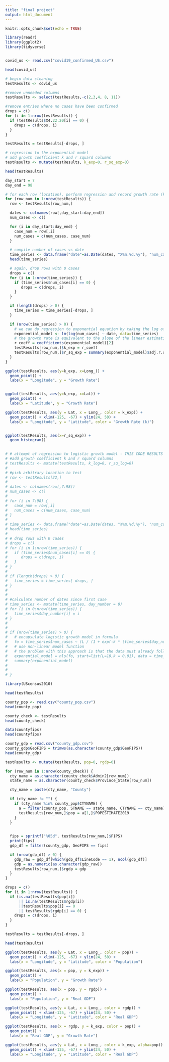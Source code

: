 ```yaml
---
title: "final project"
output: html_document
---
```


```r
knitr::opts_chunk$set(echo = TRUE)
```



```r
library(readr)
library(ggplot2)
library(tidyverse)


covid_us <- read.csv("covid19_confirmed_US.csv")

head(covid_us)

# begin data cleaning
testResults <- covid_us

#remove unneeded columns
testResults <- select(testResults,-c(2,3,4, 8, 11))

#remove entries where no cases have been confirmed
drops = c()
for (i in 1:nrow(testResults)) {
  if (testResults$X4.22.20[i] == 0) {
    drops = c(drops, i)
  }
}

testResults = testResults[-drops, ]

# regression to the exponential model
# add growth coefficient k and r squard columns
testResults <- mutate(testResults, k_exp=0, r_sq_exp=0)

head(testResults)

day_start = 7
day_end = 98

# for each row (location), perform regression and record growth rate (k) and r_squared
for (row_num in 1:nrow(testResults)) {
  row <- testResults[row_num,]

  dates <- colnames(row[,day_start:day_end])
  num_cases <- c()

  for (i in day_start:day_end) {
    case_num = row[,i]
    num_cases = c(num_cases, case_num)
  }

  # compile number of cases vs date
  time_series <- data.frame("date"=as.Date(dates, "X%m.%d.%y"), "num_cases"=num_cases)
  head(time_series)

  # again, drop rows with 0 cases
  drops = c()
  for (i in 1:nrow(time_series)) {
    if (time_series$num_cases[i] == 0) {
       drops = c(drops, i)
    }
  }

  if (length(drops) > 0) {
    time_series = time_series[-drops, ]
  }

  if (nrow(time_series) > 0) {
    # we can do regression to exponential equation by taking the log of the y variable
    exponential_model <- lm(log(num_cases) ~ date, data=time_series)
    # the growth rate is equivalent to the slope of the linear estimation (math not shown here)
    r_coeff = coefficients(exponential_model)[2]
    testResults[row_num,]$k_exp = r_coeff
    testResults[row_num,]$r_sq_exp = summary(exponential_model)$adj.r.squared
  }
}
```

```r

ggplot(testResults, aes(y=k_exp, x=Long_)) +
  geom_point() +
  labs(x = "Longitude", y = "Growth Rate")


ggplot(testResults, aes(y=k_exp, x=Lat)) +
  geom_point() +
  labs(x = "Latitude", y = "Growth Rate")

ggplot(testResults, aes(y = Lat, x = Long_, color = k_exp)) + 
  geom_point() + xlim(-125, -67) + ylim(24, 50) + 
  labs(x = "Longitude", y = "Latitude", color = "Growth Rate (k)")


ggplot(testResults, aes(x=r_sq_exp)) +
  geom_histogram()
 
```


```r

# # attempt of regression to logistic growth model - THIS CODE RESULTS IN AN ERROR
# #add growth coefficient k and r squard columns
# testResults <- mutate(testResults, k_log=0, r_sq_log=0)
# 
# #pick arbitrary location to test
# row <- testResults[22,]
# 
# dates <- colnames(row[,7:98])
# num_cases <- c()
# 
# for (i in 7:98) {
#   case_num = row[,i]
#   num_cases = c(num_cases, case_num)
# }
# 
# time_series <- data.frame("date"=as.Date(dates, "X%m.%d.%y"), "num_cases"=num_cases)
# head(time_series)
# 
# # drop rows with 0 cases
# drops = c()
# for (i in 1:nrow(time_series)) {
#   if (time_series$num_cases[i] == 0) {
#      drops = c(drops, i)
#   }
# }
# 
# if (length(drops) > 0) {
#   time_series = time_series[-drops, ]
# }
# 
# 
# #calculate number of dates since first case
# time_series <- mutate(time_series, day_number = 0)
# for (i in 0:nrow(time_series)) {
#   time_series$day_number[i] = i
# }
# 
# 
# if (nrow(time_series) > 0) {
#   # encapsulate logistic growth model in formula
#   fo = time_series$num_cases ~ (L / (1 + exp(-k * (time_series$day_number)))) #x_0 is always 0
#   # use non-linear model function
#   # the problem with this approach is that the data must already follow a near perfect logistic trend, R can't extrapolate a logistic     growth relationship.
#   exponential_model = nls(fo, start=list(L=10,k = 0.01), data = time_series)
#   summary(exponential_model)
# 
#   
# }


```




```r
library(UScensus2010)

head(testResults)

county_pop <- read.csv("county_pop.csv")
head(county_pop)

county_check <- testResults
head(county_check)

data(countyfips)
head(countyfips)

county_gdp = read.csv("county_gdp.csv")
county_gdp$GeoFIPS = trimws(as.character(county_gdp$GeoFIPS))
head(county_gdp)

testResults <- mutate(testResults, pop=0, rgdp=0)

for (row_num in 1:nrow(county_check)) {
  cty_name = as.character(county_check$Admin2[row_num])
  state_name = as.character(county_check$Province_State[row_num])

  cty_name = paste(cty_name, "County")

  if (cty_name != "") {
    if (cty_name %in% county_pop$CTYNAME) {
      a = filter(county_pop, STNAME == state_name, CTYNAME == cty_name)
      testResults[row_num,]$pop = a[1,]$POPESTIMATE2019
    }
  }

  
  fips = sprintf("%05d", testResults[row_num,]$FIPS)
  print(fips)
  gdp_df = filter(county_gdp, GeoFIPS == fips)

  if (nrow(gdp_df) > 0) {
    gdp_raw = gdp_df[which(gdp_df$LineCode == 1), ncol(gdp_df)]
    gdp = as.numeric(as.character(gdp_raw))
    testResults[row_num,]$rgdp = gdp
  }
}

drops = c()
for (i in 1:nrow(testResults)) {
  if (is.na(testResults$pop[i])
      || is.na(testResults$rgdp[i])
      ||testResults$pop[i] == 0
      || testResults$rgdp[i] == 0) {
    drops = c(drops, i)
  }
}

testResults = testResults[-drops, ]

head(testResults)
```

```r
ggplot(testResults, aes(y = Lat, x = Long_, color = pop)) +
  geom_point() + xlim(-125, -67) + ylim(24, 50) + 
  labs(x = "Longitude", y = "Latitude", color = "Population")

ggplot(testResults, aes(x = pop, y = k_exp)) +
  geom_point() +
  labs(x = "Population", y = "Growth Rate")
```
```r
ggplot(testResults, aes(x = pop, y = rgdp)) +
  geom_point() +
  labs(x = "Population", y = "Real GDP")

ggplot(testResults, aes(y = Lat, x = Long_, color = rgdp)) +
  geom_point() + xlim(-125, -67) + ylim(24, 50) +
  labs(x = "Longitude", y = "Latitude", color = "Real GDP")

ggplot(testResults, aes(x = rgdp, y = k_exp, color = pop)) +
  geom_point() +
  labs(x = "Real GDP", y = "Growth Rate")

ggplot(testResults, aes(y = Lat, x = Long_, color = k_exp, alpha=pop)) +
  geom_point() + xlim(-125, -67) + ylim(24, 50) +
  labs(x = "Longitude", y = "Latitude", color = "Real GDP")

```